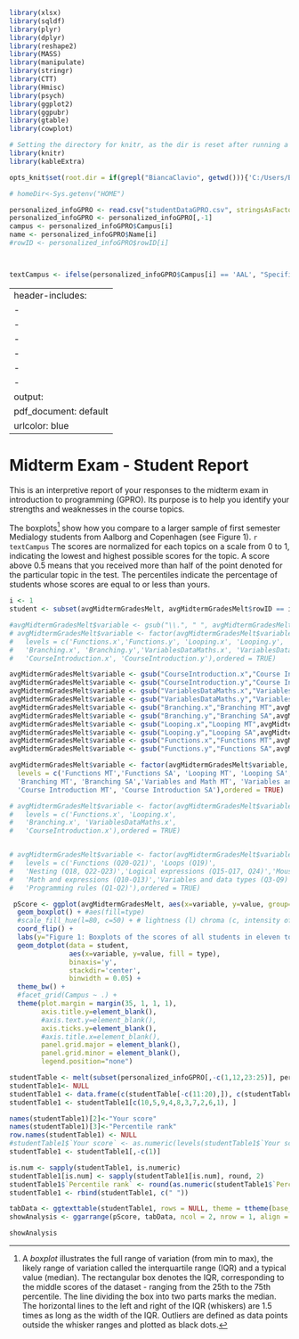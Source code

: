 
```r
library(xlsx)
library(sqldf)
library(plyr)
library(dplyr)
library(reshape2)
library(MASS)
library(manipulate)
library(stringr)
library(CTT)
library(Hmisc)
library(psych)
library(ggplot2)
library(ggpubr)
library(gtable)
library(cowplot)

# Setting the directory for knitr, as the dir is reset after running a code chunk.
library(knitr)
library(kableExtra)

opts_knit$set(root.dir = if(grepl("BiancaClavio", getwd())){'C:/Users/BiancaClavio/Documents/SVN/01Projects/GPRO'} else {paste(homeDir,"~/SVN/01Projects/GPRO/", sep = "")})

# homeDir<-Sys.getenv("HOME")

```


 
```r
personalized_infoGPRO <- read.csv("studentDataGPRO.csv", stringsAsFactors = FALSE)
personalized_infoGPRO <- personalized_infoGPRO[,-1]
campus <- personalized_infoGPRO$Campus[i]
name <- personalized_infoGPRO$Name[i]
#rowID <- personalized_infoGPRO$rowID[i]



textCampus <- ifelse(personalized_infoGPRO$Campus[i] == 'AAL', "Specifically, they indicate the average score of all students in eight topics, consisting of the self-assessment questions (indicated with SA) and the midterm term questions (indicated with MT). The SA topics refer to the first six self-assessment quizzes and their corresponding lectures (except lecture 3). The midterm exam is a combination of these topics, containing: Course Introduction (Q1-Q2), Variables and Math (Q3-Q13), Branching (Q15-Q18, Q22-Q24), Looping (Q19), and Functions (Q20-Q21). Your score for each topic in the midterm exam is indicated with red dots, and your average score from the self-assessment quizzes from Moodle is indicated with blue dots for each topic.", "Specifically, they indicate the average score of all students in eight topics, consisting of the midterm term questions: Course Introduction (Q1-Q2), Variables and Math (Q3-Q13), Branching (Q15-Q18, Q22-Q24), Looping (Q19), and Functions (Q20-Q21). Your score for each topic in the midterm exam is indicated with red dots." )


```

---
header-includes:
- \usepackage{fancyhdr}
- \pagestyle{fancy}
- \fancyhead[RE,RO]{`r name`}
- \fancyhead[LE,LO]{Medialogy, `r campus`, 2017}
- \fancyfoot[CE,CO]{MIDTERM EXAM IN GPRO}
- \fancyfoot[LE,RO]{\thepage}
output:
  pdf_document: default
urlcolor: blue
---


# Midterm Exam - Student Report

This is an interpretive report of your responses to the midterm exam in introduction to programming (GPRO). Its purpose is to help you identify your strengths and weaknesses in the course topics.

The boxplots[^1] show how you compare to a larger sample of first semester Medialogy students from Aalborg and Copenhagen (see Figure 1). 
`r textCampus`
The scores are normalized for each topics on a scale from 0 to 1, indicating the lowest and highest possible scores for the topic.
A score above 0.5 means that you received more than half of the point denoted for the particular topic in the test. The percentiles indicate the percentage of students whose scores are equal to or less than yours. 

[^1]: A *boxplot* illustrates the full range of variation (from min to max), the likely range of variation called the interquartile range (IQR) and a typical value (median). The rectangular box denotes the IQR, corresponding to the middle scores of the dataset - ranging from the 25th to the 75th percentile. The line dividing the box into two parts marks the median. The horizontal lines to the left and right of the IQR (whiskers) are 1.5 times as long as the width of the IQR. Outliers are defined as data points outside the whisker ranges and plotted as black dots.



```r
i <- 1
student <- subset(avgMidtermGradesMelt, avgMidtermGradesMelt$rowID == i)

#avgMidtermGradesMelt$variable <- gsub("\\.", " ", avgMidtermGradesMelt$variable)
# avgMidtermGradesMelt$variable <- factor(avgMidtermGradesMelt$variable,
#   levels = c('Functions.x','Functions.y', 'Looping.x', 'Looping.y',
#   'Branching.x', 'Branching.y','VariablesDataMaths.x', 'VariablesDataMaths.y',
#   'CourseIntroduction.x', 'CourseIntroduction.y'),ordered = TRUE)

avgMidtermGradesMelt$variable <- gsub("CourseIntroduction.x","Course Introduction MT",avgMidtermGradesMelt$variable)
avgMidtermGradesMelt$variable <- gsub("CourseIntroduction.y","Course Introduction SA",avgMidtermGradesMelt$variable)
avgMidtermGradesMelt$variable <- gsub("VariablesDataMaths.x","Variables and Math MT",avgMidtermGradesMelt$variable)
avgMidtermGradesMelt$variable <- gsub("VariablesDataMaths.y","Variables and Math SA",avgMidtermGradesMelt$variable)
avgMidtermGradesMelt$variable <- gsub("Branching.x","Branching MT",avgMidtermGradesMelt$variable)
avgMidtermGradesMelt$variable <- gsub("Branching.y","Branching SA",avgMidtermGradesMelt$variable)
avgMidtermGradesMelt$variable <- gsub("Looping.x","Looping MT",avgMidtermGradesMelt$variable)
avgMidtermGradesMelt$variable <- gsub("Looping.y","Looping SA",avgMidtermGradesMelt$variable)
avgMidtermGradesMelt$variable <- gsub("Functions.x","Functions MT",avgMidtermGradesMelt$variable)
avgMidtermGradesMelt$variable <- gsub("Functions.y","Functions SA",avgMidtermGradesMelt$variable)

avgMidtermGradesMelt$variable <- factor(avgMidtermGradesMelt$variable,
  levels = c('Functions MT','Functions SA', 'Looping MT', 'Looping SA',
  'Branching MT', 'Branching SA','Variables and Math MT', 'Variables and Math SA',
  'Course Introduction MT', 'Course Introduction SA'),ordered = TRUE)

# avgMidtermGradesMelt$variable <- factor(avgMidtermGradesMelt$variable,
#   levels = c('Functions.x', 'Looping.x', 
#   'Branching.x', 'VariablesDataMaths.x', 
#   'CourseIntroduction.x'),ordered = TRUE)


# avgMidtermGradesMelt$variable <- factor(avgMidtermGradesMelt$variable,
#   levels = c('Functions (Q20-Q21)', 'Loops (Q19)',
#   'Nesting (Q18, Q22-Q23)','Logical expressions (Q15-Q17, Q24)','Mouse and keyboard input (Q14)',
#   'Math and expressions (Q10-Q13)','Variables and data types (Q3-Q9)',
#   'Programming rules (Q1-Q2)'),ordered = TRUE)

 pScore <- ggplot(avgMidtermGradesMelt, aes(x=variable, y=value, group=variable)) + 
  geom_boxplot() + #aes(fill=type)
  #scale_fill_hue(l=80, c=50) + # lightness (l) chroma (c, intensity of color)
  coord_flip() +
  labs(y="Figure 1: Boxplots of the scores of all students in eleven topics.") +
  geom_dotplot(data = student,
               aes(x=variable, y=value, fill = type),
               binaxis='y',
               stackdir='center',
               binwidth = 0.05) +
  theme_bw() +
  #facet_grid(Campus ~ .) +
  theme(plot.margin = margin(35, 1, 1, 1),
        axis.title.y=element_blank(),
        #axis.text.y=element_blank(),
        axis.ticks.y=element_blank(),
        #axis.title.x=element_blank(),
        panel.grid.major = element_blank(),
        panel.grid.minor = element_blank(),
        legend.position="none")

```


```r

studentTable <- melt(subset(personalized_infoGPRO[,-c(1,12,23:25)], personalized_infoGPRO$rowID %in% personalized_infoGPRO$rowID[i]))
studentTable1<- NULL
studentTable1 <- data.frame(c(studentTable[-c(11:20),]), c(studentTable[-c(1:10),-c(1)]))
studentTable1 <- studentTable1[c(10,5,9,4,8,3,7,2,6,1), ]

names(studentTable1)[2]<-"Your score"
names(studentTable1)[3]<-"Percentile rank"
row.names(studentTable1) <- NULL
#studentTable1$`Your score` <- as.numeric(levels(studentTable1$`Your score`))[studentTable1$`Your score`]
studentTable1 <- studentTable1[,-c(1)]

is.num <- sapply(studentTable1, is.numeric)
studentTable1[is.num] <- sapply(studentTable1[is.num], round, 2)
studentTable1$`Percentile rank` <- round(as.numeric(studentTable1$`Percentile rank`), digits = 0)
studentTable1 <- rbind(studentTable1, c(" "))

tabData <- ggtexttable(studentTable1, rows = NULL, theme = ttheme(base_style = "blank", padding = unit(c(5, 7), "mm")))
showAnalysis <- ggarrange(pScore, tabData, ncol = 2, nrow = 1, align = "h", widths = c(3,2))
```

```r
showAnalysis

```



